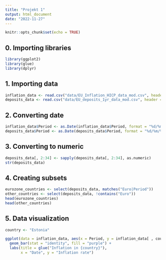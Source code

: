 ```yaml
---
title: "Projekt 1"
output: html_document
date: "2022-11-27"
---
```


```r
knitr::opts_chunk$set(echo = TRUE)
```

## 0. Importing libraries

```r
library(ggplot2)
library(glue)
library(dplyr)
```

## 1. Importing data

```r
inflation_data <- read.csv("data/EU_Inflation_HICP_data_mod.csv", header = TRUE, sep = ",")
deposits_data <- read.csv("data/EU_deposits_1yr_data_mod.csv", header = TRUE, sep = ",")
```

## 2. Converting date

```r
inflation_data$Period <- as.Date(inflation_data$Period, format = "%d/%m/%Y")
deposits_data$Period <- as.Date(deposits_data$Period, format = "%d/%m/%Y")
```

## 3. Converting to numeric

```r
deposits_data[, 2:34] <- sapply(deposits_data[, 2:34], as.numeric)
str(deposits_data)
```

## 4. Creating subsets

```r
eurozone_countries <- select(deposits_data, matches("Euro|Period"))
other_countries <- select(deposits_data, !contains("Euro"))
head(eurozone_countries)
head(other_countries)
```
## 5. Data visualization

```r
country <- "Estonia"

ggplot(data = inflation_data, aes(x = Period, y = inflation_data[ , country])) +
  geom_bar(stat = "identity", fill = "purple") +
  labs(title = glue("Inflation in {country}"),
       x = "Date", y = "Inflation rate")
```


